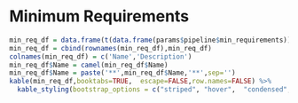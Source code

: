 # Minimum Requirements  

```r
min_req_df = data.frame(t(data.frame(params$pipeline$min_requirements)))
min_req_df = cbind(rownames(min_req_df),min_req_df)
colnames(min_req_df) = c('Name','Description')
min_req_df$Name = camel(min_req_df$Name)
min_req_df$Name = paste('**',min_req_df$Name,'**',sep='')
kable(min_req_df,booktabs=TRUE,  escape=FALSE,row.names=FALSE) %>%
  kable_styling(bootstrap_options = c("striped", "hover",  "condensed", "responsive"),full_width = F, position = "center")
```  
